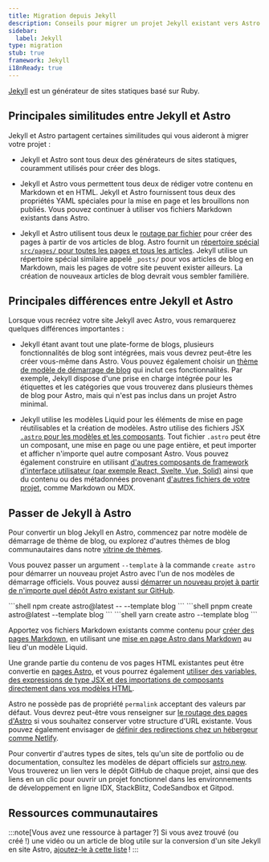 ```yaml
---
title: Migration depuis Jekyll
description: Conseils pour migrer un projet Jekyll existant vers Astro
sidebar:
  label: Jekyll
type: migration
stub: true
framework: Jekyll
i18nReady: true
---
```



[Jekyll](https://jekyllrb.com) est un générateur de sites statiques basé sur Ruby.

## Principales similitudes entre Jekyll et Astro

Jekyll et Astro partagent certaines similitudes qui vous aideront à migrer votre projet :

- Jekyll et Astro sont tous deux des générateurs de sites statiques, couramment utilisés pour créer des blogs.

- Jekyll et Astro vous permettent tous deux de rédiger votre contenu en Markdown et en HTML. Jekyll et Astro fournissent tous deux des propriétés YAML spéciales pour la mise en page et les brouillons non publiés. Vous pouvez continuer à utiliser vos fichiers Markdown existants dans Astro.

- Jekyll et Astro utilisent tous deux le [routage par fichier](/fr/guides/routing/) pour créer des pages à partir de vos articles de blog. Astro fournit un [répertoire spécial `src/pages/` pour toutes les pages et tous les articles](/fr/basics/project-structure/#srcpages). Jekyll utilise un répertoire spécial similaire appelé `_posts/` pour vos articles de blog en Markdown, mais les pages de votre site peuvent exister ailleurs. La création de nouveaux articles de blog devrait vous sembler familière.


## Principales différences entre Jekyll et Astro

Lorsque vous recréez votre site Jekyll avec Astro, vous remarquerez quelques différences importantes :

- Jekyll étant avant tout une plate-forme de blogs, plusieurs fonctionnalités de blog sont intégrées, mais vous devrez peut-être les créer vous-même dans Astro. Vous pouvez également choisir un [thème de modèle de démarrage de blog](https://astro.build/themes?search=&categories%5B%5D=blog) qui inclut ces fonctionnalités. Par exemple, Jekyll dispose d'une prise en charge intégrée pour les étiquettes et les catégories que vous trouverez dans plusieurs thèmes de blog pour Astro, mais qui n'est pas inclus dans un projet Astro minimal.

- Jekyll utilise les modèles Liquid pour les éléments de mise en page réutilisables et la création de modèles. Astro utilise des fichiers JSX [`.astro` pour les modèles et les composants](/fr/basics/astro-components/). Tout fichier `.astro` peut être un composant, une mise en page ou une page entière, et peut importer et afficher n'importe quel autre composant Astro. Vous pouvez également construire en utilisant [d'autres composants de framework d'interface utilisateur (par exemple React, Svelte, Vue, Solid)](/fr/guides/framework-components/) ainsi que du contenu ou des métadonnées provenant [d'autres fichiers de votre projet](/fr/guides/imports/), comme Markdown ou MDX.


## Passer de Jekyll à Astro

Pour convertir un blog Jekyll en Astro, commencez par notre modèle de démarrage de thème de blog, ou explorez d'autres thèmes de blog communautaires dans notre [vitrine de thèmes](https://astro.build/themes/).

Vous pouvez passer un argument `--template` à la commande `create astro` pour démarrer un nouveau projet Astro avec l'un de nos modèles de démarrage officiels. Vous pouvez aussi [démarrer un nouveau projet à partir de n'importe quel dépôt Astro existant sur GitHub](/fr/install-and-setup/#utiliser-un-thème-ou-un-modèle-de-démarrage).

  <PackageManagerTabs>
    <Fragment slot="npm">
    ```shell
    npm create astro@latest -- --template blog
    ```
    </Fragment>
    <Fragment slot="pnpm">
    ```shell
    pnpm create astro@latest --template blog
    ```
    </Fragment>
    <Fragment slot="yarn">
    ```shell
    yarn create astro --template blog
    ```
    </Fragment>
  </PackageManagerTabs>

Apportez vos fichiers Markdown existants comme contenu pour [créer des pages Markdown](/fr/guides/markdown-content/), en utilisant une [mise en page Astro dans Markdown](/fr/basics/layouts/#mises-en-page-markdown) au lieu d'un modèle Liquid.

Une grande partie du contenu de vos pages HTML existantes peut être convertie en [pages Astro](/fr/basics/astro-pages/), et vous pourrez également [utiliser des variables, des expressions de type JSX et des importations de composants directement dans vos modèles HTML](/fr/reference/astro-syntax/#expressions-type-jsx).

Astro ne possède pas de propriété `permalink` acceptant des valeurs par défaut. Vous devrez peut-être vous renseigner sur [le routage des pages d'Astro](/fr/guides/routing/) si vous souhaitez conserver votre structure d'URL existante. Vous pouvez également envisager de [définir des redirections chez un hébergeur comme Netlify](https://docs.netlify.com/routing/redirects/).

Pour convertir d'autres types de sites, tels qu'un site de portfolio ou de documentation, consultez les modèles de départ officiels sur [astro.new](https://astro.new). Vous trouverez un lien vers le dépôt GitHub de chaque projet, ainsi que des liens en un clic pour ouvrir un projet fonctionnel dans les environnements de développement en ligne IDX, StackBlitz, CodeSandbox et Gitpod.

## Ressources communautaires

<CardGrid>

  <LinkCard title="De Jekyll à Astro (Anglais)" href="https://jackcarey.co.uk/posts/astro-rewrite/"/>
  <LinkCard title="Au revoir Jekyll, bonjour Astro (Anglais)" href="https://kiranrao.in/blog/bye-jekyll-hello-astro/" />
  <LinkCard title="Retour vers le futur : la transition de notre blog technologique de Jekyll à Astro (Anglais)" href="https://alasco.tech/2023/09/06/migrating-to-astro"/>

</CardGrid>

:::note[Vous avez une ressource à partager ?]
Si vous avez trouvé (ou créé !) une vidéo ou un article de blog utile sur la conversion d'un site Jekyll en site Astro, [ajoutez-le à cette liste](https://github.com/withastro/docs/edit/main/src/content/docs/en/guides/migrate-to-astro/from-jekyll.mdx) !
:::
